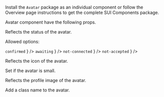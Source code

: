 
<Section contained={true} style={{ paddingTop: 0, paddingBottom: 0 }}>
	<p>
		Install the <Code small={true}>Avatar</Code> package as an individual
		component or follow the Overview page instructions to get the complete
		SUI Components package.
	</p>
</Section>

<Section title="Props" border={true}>
	<p>Avatar component have the following props.</p>
	<Section
		title={{ content: 'status', tag: 'string', small: true }}
		style={{ paddingTop: 0, paddingLeft: 20, paddingRight: 0 }}
	>
		<p>Reflects the status of the avatar.</p>
		<p>Allowed options:</p>
		<List>
			<span
				label={
					<>
						<Code small={true}>confirmed</Code>
					</>
				}
			/>
			<span
				label={
					<>
						<Code small={true}>awaiting</Code>
					</>
				}
			/>
			<span
				label={
					<>
						<Code small={true}>not-connected</Code>
					</>
				}
			/>
			<span
				label={
					<>
						<Code small={true}>not-accepted</Code>
					</>
				}
			/>
		</List>
	</Section>
	<Section
		title={{ content: 'icon', tag: 'string', small: true }}
		style={{ paddingTop: 0, paddingLeft: 20, paddingRight: 0 }}
	>
		<p>Reflects the icon of the avatar.</p>
	</Section>
	<Section
		title={{ content: 'isSmall', tag: 'string', small: true }}
		style={{ paddingTop: 0, paddingLeft: 20, paddingRight: 0 }}
	>
		<p>Set if the avatar is small.</p>
	</Section>
	<Section
		title={{ content: 'image', tag: 'string', small: true }}
		style={{ paddingTop: 0, paddingLeft: 20, paddingRight: 0 }}
	>
		<p>Reflects the profile image of the avatar.</p>
	</Section>
	<Section
		title={{ content: 'className', tag: 'string', small: true }}
		style={{ paddingTop: 0, paddingLeft: 20, paddingRight: 0 }}
	>
		<p>Add a class name to the avatar.</p>
	</Section>
</Section>
